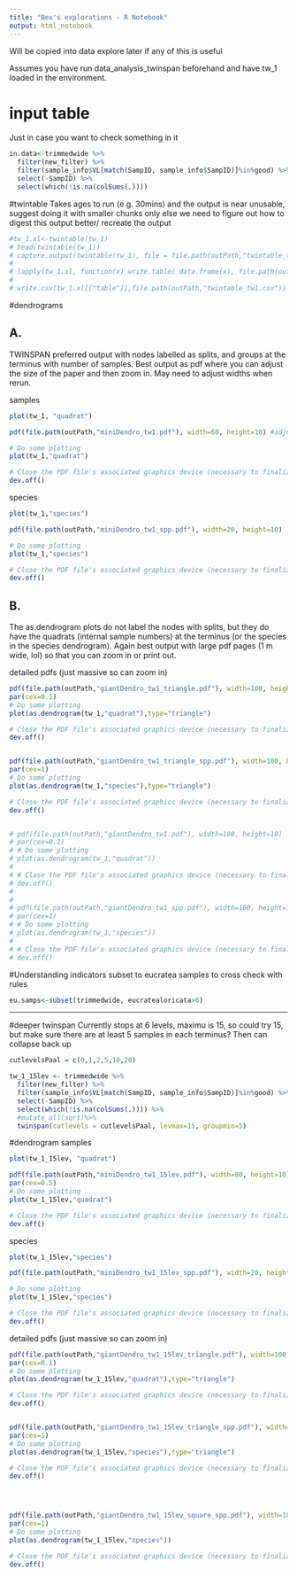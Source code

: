 ```yaml
---
title: "Bex's explorations - R Notebook"
output: html_notebook
---
```

Will be copied into data explore later if any of this is useful

Assumes you have run data_analysis_twinspan beforehand and have tw_1 loaded in the environment.

# input table
Just in case you want to check something in it
```r
in.data<-trimmedwide %>%
  filter(new_filter) %>%
  filter(sample_info$VL[match(SampID, sample_info$SampID)]%in%good) %>%
  select(-SampID) %>%
  select(which(!is.na(colSums(.))))
```




#twintable
Takes ages to run (e.g. 30mins) and the output is near unusable, suggest doing it with smaller chunks only else we need to figure out how to digest this output better/ recreate the output
```r
#tw_1.xl<-twintable(tw_1)
# head(twintable(tw_1))
# capture.output(twintable(tw_1), file = file.path(outPath,"twintable_tw1.csv"))
# 
# lapply(tw_1.xl, function(x) write.table( data.frame(x), file.path(outPath,"twintable_tw1.csv")  , append= T, sep=',' ))
# 
# write.csv(tw_1.xl[["table"]],file.path(outPath,"twintable_tw1.csv"))
```


#dendrograms

## A. 

TWINSPAN preferred output with nodes labelled as splits, and groups at the terminus with number of samples. Best output as pdf where you can adjust the size of the paper and then zoom in. May need to adjust widths when rerun.

samples
```r
plot(tw_1, "quadrat")

pdf(file.path(outPath,"miniDendro_tw1.pdf"), width=60, height=10) #adjust width as necessary

# Do some plotting
plot(tw_1,"quadrat")

# Close the PDF file's associated graphics device (necessary to finalize the output)
dev.off()
```

species
```r
plot(tw_1,"species")

pdf(file.path(outPath,"miniDendro_tw1_spp.pdf"), width=20, height=10)

# Do some plotting
plot(tw_1,"species")

# Close the PDF file's associated graphics device (necessary to finalize the output)
dev.off()
```

## B.

The as.dendrogram plots do not label the nodes with splits, but they do have the quadrats (internal sample numbers) at the terminus (or the species in the species dendrogram). Again best output with large pdf pages (1 m wide, lol) so that you can zoom in or print out.


detailed pdfs (just massive so can zoom in)
```r
pdf(file.path(outPath,"giantDendro_tw1_triangle.pdf"), width=100, height=10)
par(cex=0.1)
# Do some plotting
plot(as.dendrogram(tw_1,"quadrat"),type="triangle")

# Close the PDF file's associated graphics device (necessary to finalize the output)
dev.off()


pdf(file.path(outPath,"giantDendro_tw1_triangle_spp.pdf"), width=100, height=15)
par(cex=1)
# Do some plotting
plot(as.dendrogram(tw_1,"species"),type="triangle")

# Close the PDF file's associated graphics device (necessary to finalize the output)
dev.off()


# pdf(file.path(outPath,"giantDendro_tw1.pdf"), width=100, height=10)
# par(cex=0.1)
# # Do some plotting
# plot(as.dendrogram(tw_1,"quadrat"))
# 
# # Close the PDF file's associated graphics device (necessary to finalize the output)
# dev.off()
# 
# 
# pdf(file.path(outPath,"giantDendro_tw1_spp.pdf"), width=100, height=10)
# par(cex=1)
# # Do some plotting
# plot(as.dendrogram(tw_1,"species"))
# 
# # Close the PDF file's associated graphics device (necessary to finalize the output)
# dev.off()
```


#Understanding indicators
subset to eucratea samples to cross check with rules
```r
eu.samps<-subset(trimmedwide, eucratealoricata>0)
```



-----------



#deeper twinspan
Currently stops at 6 levels, maximu is 15, so could try 15, but make sure there are at least 5 samples in each terminus? Then can collapse back up

```r
cutlevelsPaal = c(0,1,2,5,10,20)

tw_1_15lev <- trimmedwide %>%
  filter(new_filter) %>%
  filter(sample_info$VL[match(SampID, sample_info$SampID)]%in%good) %>%
  select(-SampID) %>%
  select(which(!is.na(colSums(.)))) %>%
  #mutate_all(sqrt)%>%
  twinspan(cutlevels = cutlevelsPaal, levmax=15, groupmin=5)
```
#dendrogram
samples
```r
plot(tw_1_15lev, "quadrat")

pdf(file.path(outPath,"miniDendro_tw1_15lev.pdf"), width=80, height=10)
par(cex=0.5)
# Do some plotting
plot(tw_1_15lev,"quadrat")

# Close the PDF file's associated graphics device (necessary to finalize the output)
dev.off()
```

species
```r
plot(tw_1_15lev,"species")

pdf(file.path(outPath,"miniDendro_tw1_15lev_spp.pdf"), width=20, height=10)

# Do some plotting
plot(tw_1_15lev,"species")

# Close the PDF file's associated graphics device (necessary to finalize the output)
dev.off()
```

detailed pdfs (just massive so can zoom in)
```r
pdf(file.path(outPath,"giantDendro_tw1_15lev_triangle.pdf"), width=100, height=10)
par(cex=0.1)
# Do some plotting
plot(as.dendrogram(tw_1_15lev,"quadrat"),type="triangle")

# Close the PDF file's associated graphics device (necessary to finalize the output)
dev.off()


pdf(file.path(outPath,"giantDendro_tw1_15lev_triangle_spp.pdf"), width=100, height=15)
par(cex=1)
# Do some plotting
plot(as.dendrogram(tw_1_15lev,"species"),type="triangle")

# Close the PDF file's associated graphics device (necessary to finalize the output)
dev.off()




pdf(file.path(outPath,"giantDendro_tw1_15lev_square_spp.pdf"), width=100, height=10)
par(cex=1)
# Do some plotting
plot(as.dendrogram(tw_1_15lev,"species"))

# Close the PDF file's associated graphics device (necessary to finalize the output)
dev.off()
```
